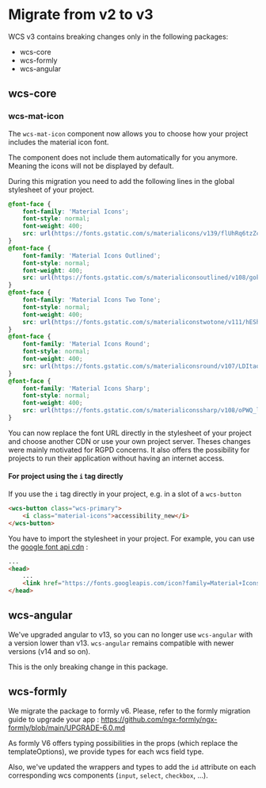 
<Meta title="Documentation/Migrations/v2 to v3" />

# Migrate from v2 to v3

WCS v3 contains breaking changes only in the following packages:
- wcs-core
- wcs-formly
- wcs-angular

## wcs-core

### wcs-mat-icon

The `wcs-mat-icon` component now allows you to choose how your project includes the material icon font.

The component does not include them automatically for you anymore. Meaning the icons will not be displayed by default.

During this migration you need to add the following lines in the global stylesheet of your project.

```css
@font-face {
    font-family: 'Material Icons';
    font-style: normal;
    font-weight: 400;
    src: url(https://fonts.gstatic.com/s/materialicons/v139/flUhRq6tzZclQEJ-Vdg-IuiaDsNc.woff2) format('woff2');
}
@font-face {
    font-family: 'Material Icons Outlined';
    font-style: normal;
    font-weight: 400;
    src: url(https://fonts.gstatic.com/s/materialiconsoutlined/v108/gok-H7zzDkdnRel8-DQ6KAXJ69wP1tGnf4ZGhUce.woff2) format('woff2');
}
@font-face {
    font-family: 'Material Icons Two Tone';
    font-style: normal;
    font-weight: 400;
    src: url(https://fonts.gstatic.com/s/materialiconstwotone/v111/hESh6WRmNCxEqUmNyh3JDeGxjVVyMg4tHGctNCu0.woff2) format('woff2');
}
@font-face {
    font-family: 'Material Icons Round';
    font-style: normal;
    font-weight: 400;
    src: url(https://fonts.gstatic.com/s/materialiconsround/v107/LDItaoyNOAY6Uewc665JcIzCKsKc_M9flwmP.woff2) format('woff2');
}
@font-face {
    font-family: 'Material Icons Sharp';
    font-style: normal;
    font-weight: 400;
    src: url(https://fonts.gstatic.com/s/materialiconssharp/v108/oPWQ_lt5nv4pWNJpghLP75WiFR4kLh3kvmvR.woff2) format('woff2');
}
```

You can now replace the font URL directly in the stylesheet of your project and choose another CDN or use your own project server. Theses changes were mainly motivated for RGPD concerns. It also offers the possibility for projects to run their application without having an internet access.

#### For project using the `i` tag directly

If you use the `i` tag directly in your project, e.g. in a slot of a `wcs-button`

```html
<wcs-button class="wcs-primary">
    <i class="material-icons">accessibility_new</i>
</wcs-button>
```

You have to import the stylesheet in your project. For example, you can use the [google font api cdn](https://developers.google.com/fonts/docs/material_icons?hl=fr) :
```html
...
<head>
    ...
    <link href="https://fonts.googleapis.com/icon?family=Material+Icons" rel="stylesheet">
</head>
```


## wcs-angular

We've upgraded angular to v13, so you can no longer use `wcs-angular` with a version lower than v13. `wcs-angular` remains compatible with newer versions (v14 and so on).

This is the only breaking change in this package.

## wcs-formly

We migrate the package to formly v6. Please, refer to the formly migration guide to upgrade your app : https://github.com/ngx-formly/ngx-formly/blob/main/UPGRADE-6.0.md

As formly V6 offers typing possibilities in the props (which replace the templateOptions), we provide types for each wcs field type.

Also, we've updated the wrappers and types to add the `id` attribute on each corresponding wcs components (`input`, `select`, `checkbox`, ...).
